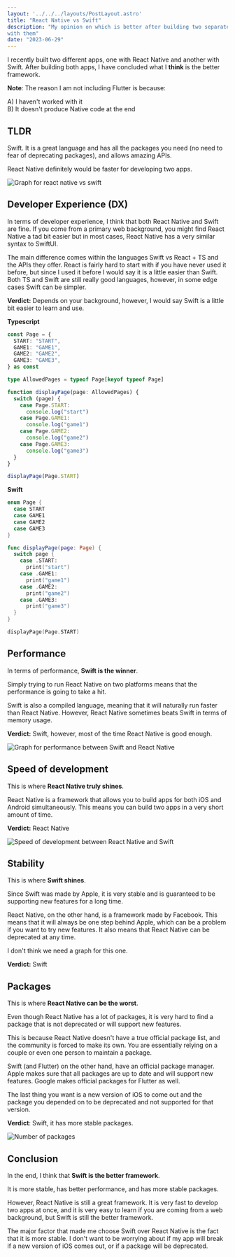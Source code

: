 ```yaml
---
layout: '../../../layouts/PostLayout.astro'
title: "React Native vs Swift"
description: "My opinion on which is better after building two separate apps 
with them"
date: "2023-06-29"
---
```




I recently built two different apps, one with React Native and another with 
Swift. After building both apps, I have concluded what I **think** is the better framework.

**Note**: The reason I am not including Flutter is because:

A) I haven't worked with it\
B) It doesn't produce Native code at the end

## TLDR
Swift. It is a great language and has all the packages you need (no need to fear
of deprecating packages), and allows amazing APIs. 

React Native definitely would be faster for developing two apps.

<img src="/images/react-native-vs-swift/tldr.png" 
alt="Graph for react native vs swift" height={400} />


## Developer Experience (DX)

In terms of developer experience, I think that both React Native and Swift are
fine. If you come from a primary web background, you might find React Native a 
tad bit easier but in most cases, React Native has a very similar syntax to 
SwiftUI.

The main difference comes within the languages Swift vs React + TS and the APIs 
they offer. React is fairly hard to start with if you have never used it 
before, but since I used it before I would say it is a little easier than
Swift. Both TS and Swift are still really good languages, however, in some
edge cases Swift can be simpler.

**Verdict:** Depends on your background, however, I would say Swift is a little
bit easier to learn and use.

**Typescript**
```ts
const Page = {
  START: "START",
  GAME1: "GAME1",
  GAME2: "GAME2",
  GAME3: "GAME3",
} as const

type AllowedPages = typeof Page[keyof typeof Page]

function displayPage(page: AllowedPages) {
  switch (page) {
    case Page.START:
      console.log("start")
    case Page.GAME1:
      console.log("game1")
    case Page.GAME2:
      console.log("game2")
    case Page.GAME3:
      console.log("game3")
  }
}

displayPage(Page.START)
```

**Swift**
```swift
enum Page {
  case START
  case GAME1
  case GAME2
  case GAME3
}

func displayPage(page: Page) {
  switch page {
    case .START:
      print("start")
    case .GAME1:
      print("game1")
    case .GAME2:
      print("game2")
    case .GAME3:
      print("game3")
  }
}

displayPage(Page.START)
```

## Performance

In terms of performance, **Swift is the winner**.

Simply trying to run React Native
on two platforms means that the performance is going to take a hit.

Swift is also a compiled language, meaning that it will naturally run faster than React Native. However, React Native sometimes beats Swift in terms of 
memory usage.

**Verdict:** Swift, however, most of the time React Native is good enough.

<img src="/images/react-native-vs-swift/performance.png" 
alt="Graph for performance between Swift and React Native" height={400} />

## Speed of development

This is where **React Native truly shines**.

React Native is a framework that allows you to build apps for both iOS and
Android simultaneously. This means you can build two apps in a very short
amount of time.

**Verdict:** React Native

<img src="/images/react-native-vs-swift/speed_of_dev.png" 
alt="Speed of development between React Native and Swift" height={500} />

## Stability

This is where **Swift shines**.

Since Swift was made by Apple, it is very stable and is guaranteed to be
supporting new features for a long time.

React Native, on the other hand, is a framework made by Facebook. This means
that it will always be one step behind Apple, which can be a problem if you
want to try new features. It also means that React Native can be deprecated
at any time.

I don't think we need a graph for this one.

**Verdict:** Swift

## Packages

This is where **React Native can be the worst**.

Even though React Native has a lot of packages, it is very hard to find a
package that is not deprecated or will support new features. 

This is because React Native doesn't have a true official package list, and the community is forced to make its own. You are essentially relying on a couple
or even one person to maintain a package.

Swift (and Flutter) on the other hand, have an official package manager. Apple
makes sure that all packages are up to date and will support new features.
Google makes official packages for Flutter as well.

The last thing you want is a new version of iOS to come out and the package
you depended on to be deprecated and not supported for that version.

**Verdict**: Swift, it has more stable packages.

<img src="/images/react-native-vs-swift/packages.png" 
alt="Number of packages" height={300} />

## Conclusion

In the end, I think that **Swift is the better framework**. 

It is more stable, has better performance, and has more stable packages.

However, React Native is still a great framework. It is very fast to develop
two apps at once, and it is very easy to learn if you are coming from a web
background, but Swift is still the better framework.

The major factor that made me choose Swift over React Native is the fact that
it is more stable. I don't want to be worrying about if my app will break if a
new version of iOS comes out, or if a package will be deprecated.